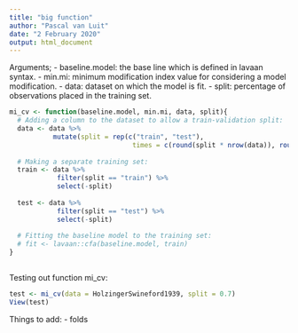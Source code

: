 ```yaml
---
title: "big function"
author: "Pascal van Luit"
date: "2 February 2020"
output: html_document
---
```


Arguments;
- baseline.model: the base line which is defined in lavaan syntax.
- min.mi: minimum modification index value for considering a model modification.
- data: dataset on which the model is fit.
- split: percentage of observations placed in the training set.

```r
mi_cv <- function(baseline.model, min.mi, data, split){
  # Adding a column to the dataset to allow a train-validation split:
  data <- data %>% 
           mutate(split = rep(c("train", "test"),
                               times = c(round(split * nrow(data)), round((1 - split) * nrow(data)))))
  
  # Making a separate training set:
  train <- data %>%
            filter(split == "train") %>% 
            select(-split)
  
  test <- data %>%
            filter(split == "test") %>% 
            select(-split)
  
  # Fitting the baseline model to the training set:
  # fit <- lavaan::cfa(baseline.model, train)
}
  
```


Testing out function mi_cv:
```r
test <- mi_cv(data = HolzingerSwineford1939, split = 0.7)
View(test)
```



Things to add:
  - folds
